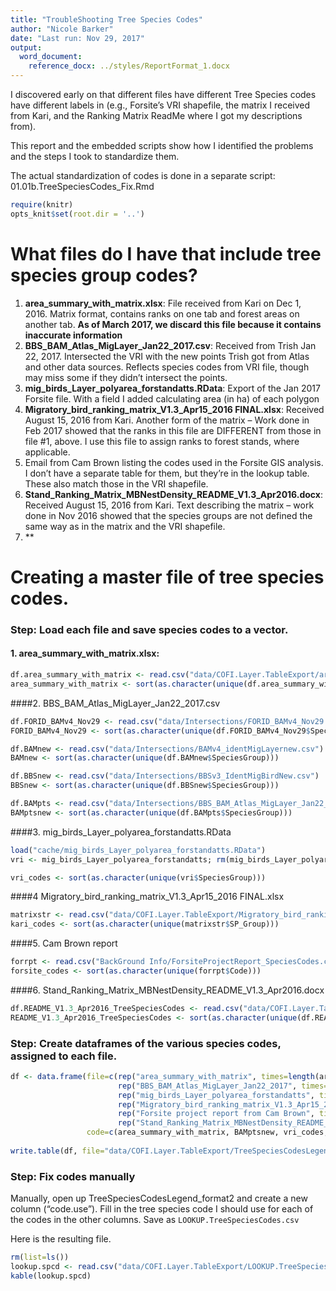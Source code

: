 ```yaml
---
title: "TroubleShooting Tree Species Codes"
author: "Nicole Barker"
date: "Last run: Nov 29, 2017"
output: 
  word_document:
    reference_docx: ../styles/ReportFormat_1.docx
---
```


I discovered early on that different files have different Tree Species codes have different labels in (e.g., Forsite's VRI shapefile, the matrix I received from Kari, and the Ranking Matrix ReadMe where I got my descriptions from).

This report and the embedded scripts show how I identified the problems and the steps I took to standardize them. 

The actual standardization of codes is done in a separate script: 01.01b.TreeSpeciesCodes_Fix.Rmd

``` r
require(knitr)
opts_knit$set(root.dir = '..')
```

# What files do I have that include tree species group codes? 

1. **area_summary_with_matrix.xlsx**: File received from Kari on Dec 1, 2016. Matrix format, contains ranks on one tab and forest areas on another tab.  **As of March 2017, we discard this file because it contains inaccurate information**
2. **BBS_BAM_Atlas_MigLayer_Jan22_2017.csv**: Received from Trish Jan 22, 2017. Intersected the VRI with the new points Trish got from Atlas and other data sources. Reflects species codes from VRI file, though may miss some if they didn't intersect the points. 
3. **mig_birds_Layer_polyarea_forstandatts.RData**: Export of the Jan 2017 Forsite file. With a field I added calculating area (in ha) of each polygon
4. **Migratory_bird_ranking_matrix_V1.3_Apr15_2016 FINAL.xlsx**: Received August 15, 2016 from Kari. Another form of the matrix -- Work done in Feb 2017 showed that the ranks in this file are DIFFERENT from those in file #1, above. I use this file to assign ranks to forest stands, where applicable.
5. Email from Cam Brown listing the codes used in the Forsite GIS analysis. I don't have a separate table for them, but they're in the lookup table. These also match those in the VRI shapefile. 
6. **Stand_Ranking_Matrix_MBNestDensity_README_V1.3_Apr2016.docx**: Received August 15, 2016 from Kari. Text describing the matrix -- work done in Nov 2016 showed that the species groups are not defined the same way as in the matrix and the VRI shapefile.
7. **

# Creating a master file of tree species codes. 

### Step: Load each file and save species codes to a vector. 

#### 1. **area_summary_with_matrix.xlsx**:
``` r
df.area_summary_with_matrix <- read.csv("data/COFI.Layer.TableExport/area_summary_with_matrix.csv")
area_summary_with_matrix <- sort(as.character(unique(df.area_summary_with_matrix$X)))
```

####2. BBS_BAM_Atlas_MigLayer_Jan22_2017.csv
``` r
df.FORID_BAMv4_Nov29 <- read.csv("data/Intersections/FORID_BAMv4_Nov29.csv")
FORID_BAMv4_Nov29 <- sort(as.character(unique(df.FORID_BAMv4_Nov29$SpeciesGroup)))

df.BAMnew <- read.csv("data/Intersections/BAMv4_identMigLayernew.csv")
BAMnew <- sort(as.character(unique(df.BAMnew$SpeciesGroup)))

df.BBSnew <- read.csv("data/Intersections/BBSv3_IdentMigBirdNew.csv")
BBSnew <- sort(as.character(unique(df.BBSnew$SpeciesGroup)))

df.BAMpts <- read.csv("data/Intersections/BBS_BAM_Atlas_MigLayer_Jan22_2017.csv")
BAMptsnew <- sort(as.character(unique(df.BAMpts$SpeciesGroup)))
```

####3. mig_birds_Layer_polyarea_forstandatts.RData
``` r
load("cache/mig_birds_Layer_polyarea_forstandatts.RData")
vri <- mig_birds_Layer_polyarea_forstandatts; rm(mig_birds_Layer_polyarea_forstandatts)

vri_codes <- sort(as.character(unique(vri$SpeciesGroup)))
```

####4 Migratory_bird_ranking_matrix_V1.3_Apr15_2016 FINAL.xlsx
``` r
matrixstr <- read.csv("data/COFI.Layer.TableExport/Migratory_bird_ranking_matrix_V1.3_Apr15_2016 FINAL-dataformat.csv")
kari_codes <- sort(as.character(unique(matrixstr$SP_Group)))
```

####5. Cam Brown report
``` r
forrpt <- read.csv("BackGround Info/ForsiteProjectReport_SpeciesCodes.csv", header=T)
forsite_codes <- sort(as.character(unique(forrpt$Code)))
```

####6. Stand_Ranking_Matrix_MBNestDensity_README_V1.3_Apr2016.docx
``` r
df.README_V1.3_Apr2016_TreeSpeciesCodes <- read.csv("data/COFI.Layer.TableExport/Stand_Ranking_Matrix_MBNestDensity_README_V1.3_Apr2016_TreeSpeciesCodes.csv")
README_V1.3_Apr2016_TreeSpeciesCodes <- sort(as.character(unique(df.README_V1.3_Apr2016_TreeSpeciesCodes$Code)))
```

### Step: Create dataframes of the various species codes, assigned to each file. 

``` r
df <- data.frame(file=c(rep("area_summary_with_matrix", times=length(area_summary_with_matrix)),
                        rep("BBS_BAM_Atlas_MigLayer_Jan22_2017", times=length(BAMptsnew)),
                        rep("mig_birds_Layer_polyarea_forstandatts", times=length(vri_codes)),
                        rep("Migratory_bird_ranking_matrix_V1.3_Apr15_2016_ FINAL", times=length(kari_codes)),
                        rep("Forsite project report from Cam Brown", times=length(forsite_codes)),
                        rep("Stand_Ranking_Matrix_MBNestDensity_README_V1.3_Apr2016", times=length(README_V1.3_Apr2016_TreeSpeciesCodes))),
                 code=c(area_summary_with_matrix, BAMptsnew, vri_codes, kari_codes, forsite_codes, README_V1.3_Apr2016_TreeSpeciesCodes))
               
write.table(df, file="data/COFI.Layer.TableExport/TreeSpeciesCodesLegend_format2.csv", row.names=F, col.names=T, sep=",")
```

### Step: Fix codes manually

Manually, open up TreeSpeciesCodesLegend_format2 and create a new column ("code.use"). Fill in the tree species code I should use for each of the codes in the other columns. Save as `LOOKUP.TreeSpeciesCodes.csv`

Here is the resulting file. 

``` r
rm(list=ls())
lookup.spcd <- read.csv("data/COFI.Layer.TableExport/LOOKUP.TreeSpeciesCodes.csv", header=T)
kable(lookup.spcd)
```
